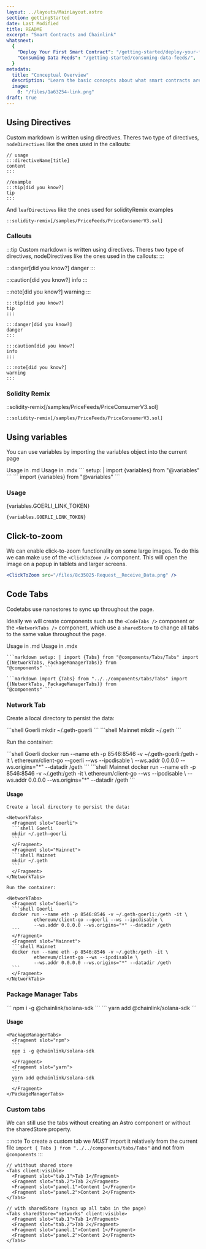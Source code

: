 ```yaml
---
layout: ../layouts/MainLayout.astro
section: gettingStarted
date: Last Modified
title: README
excerpt: "Smart Contracts and Chainlink"
whatsnext:
  {
    "Deploy Your First Smart Contract": "/getting-started/deploy-your-first-contract/",
    "Consuming Data Feeds": "/getting-started/consuming-data-feeds/",
  }
metadata:
  title: "Conceptual Overview"
  description: "Learn the basic concepts about what smart contracts are and, how to write them, and how Chainlink oracles work with smart contracts."
  image:
    0: "/files/1a63254-link.png"
draft: true
---
```



## Using Directives

Custom markdown is written using directives. Theres two type of directives, `nodeDirectives` like the ones used in the callouts:

```
// usage
:::directiveName[title]
content
:::

//example
:::tip[did you know?]
tip
:::
```

And `leafDirectives` like the ones used for solidityRemix examples

```
::solidity-remix[/samples/PriceFeeds/PriceConsumerV3.sol]
```

### Callouts

:::tip
Custom markdown is written using directives. Theres two type of directives, nodeDirectives like the ones used in the callouts:
:::

:::danger[did you know?]
danger
:::

:::caution[did you know?]
info
:::

:::note[did you know?]
warning
:::

```
:::tip[did you know?]
tip
:::

:::danger[did you know?]
danger
:::

:::caution[did you know?]
info
:::

:::note[did you know?]
warning
:::
```

### Solidity Remix

::solidity-remix[/samples/PriceFeeds/PriceConsumerV3.sol]

```
::solidity-remix[/samples/PriceFeeds/PriceConsumerV3.sol]
```

## Using variables

You can use variables by importing the variables object into the current page

<Tabs client:visible>
  <Fragment slot="tab.1">Usage in .md</Fragment>
  <Fragment slot="tab.2">Usage in .mdx</Fragment>
  <Fragment slot="panel.1">``` setup: | import {variables} from "@variables" ```</Fragment>
  <Fragment slot="panel.2">``` import {variables} from "@variables" ```</Fragment>
</Tabs>

### Usage

{variables.GOERLI_LINK_TOKEN}

```
{variables.GOERLI_LINK_TOKEN}
```

## Click-to-zoom

We can enable click-to-zoom functionality on some large images. To do this we can make use of the `<ClickToZoom />` component. This will open the image on a popup in tablets and larger screens.

<ClickToZoom src="/files/8c35025-Request__Receive_Data.png" />

```jsx
<ClickToZoom src="/files/8c35025-Request__Receive_Data.png" />
```

## Code Tabs

Codetabs use nanostores to sync up throughout the page.

Ideally we will create components such as the `<CodeTabs />` component or the `<NetworkTabs />` component, which use a `sharedStore` to change all tabs to the same value throughout the page.

<Tabs client:visible>
  <Fragment slot="tab.1">Usage in .md</Fragment>
  <Fragment slot="tab.2">Usage in .mdx</Fragment>

  <Fragment slot="panel.1">

    ```markdown setup: | import {Tabs} from "@components/Tabs/Tabs" import {(NetworkTabs, PackageManagerTabs)} from
    "@components" ```

  </Fragment>

  <Fragment slot="panel.2">

    ```markdown import {Tabs} from "../../components/tabs/Tabs" import {(NetworkTabs, PackageManagerTabs)} from
    "@components" ```

  </Fragment>

</Tabs>

### Network Tab

Create a local directory to persist the data:

<NetworkTabs>
  <Fragment slot="Goerli">```shell Goerli mkdir ~/.geth-goerli ```</Fragment>
  <Fragment slot="Mainnet">```shell Mainnet mkdir ~/.geth ```</Fragment>

</NetworkTabs>

Run the container:

<NetworkTabs>
  <Fragment slot="Goerli">
    ```shell Goerli docker run --name eth -p 8546:8546 -v ~/.geth-goerli:/geth -it \ ethereum/client-go --goerli --ws
    --ipcdisable \ --ws.addr 0.0.0.0 --ws.origins="*" --datadir /geth ```
  </Fragment>
  
  <Fragment slot="Mainnet">
    ```shell Mainnet docker run --name eth -p 8546:8546 -v ~/.geth:/geth -it \ ethereum/client-go --ws --ipcdisable \
    --ws.addr 0.0.0.0 --ws.origins="*" --datadir /geth ```
  </Fragment>

</NetworkTabs>

#### Usage

````
Create a local directory to persist the data:

<NetworkTabs>
  <Fragment slot="Goerli">
  ```shell Goerli
  mkdir ~/.geth-goerli
  ```
  </Fragment>
  <Fragment slot="Mainnet">
  ```shell Mainnet
  mkdir ~/.geth
  ```
  </Fragment>
</NetworkTabs>

Run the container:

<NetworkTabs>
  <Fragment slot="Goerli">
  ```shell Goerli
  docker run --name eth -p 8546:8546 -v ~/.geth-goerli:/geth -it \
          ethereum/client-go --goerli --ws --ipcdisable \
          --ws.addr 0.0.0.0 --ws.origins="*" --datadir /geth
  ```
  </Fragment>
  <Fragment slot="Mainnet">
  ```shell Mainnet
  docker run --name eth -p 8546:8546 -v ~/.geth:/geth -it \
          ethereum/client-go --ws --ipcdisable \
          --ws.addr 0.0.0.0 --ws.origins="*" --datadir /geth
  ```
  </Fragment>
</NetworkTabs>
````

### Package Manager Tabs

<PackageManagerTabs>
  <Fragment slot="npm">``` npm i -g @chainlink/solana-sdk ```</Fragment>
  <Fragment slot="yarn">``` yarn add @chainlink/solana-sdk ```</Fragment>

</PackageManagerTabs>

#### Usage

````
<PackageManagerTabs>
  <Fragment slot="npm">
  ```
  npm i -g @chainlink/solana-sdk
  ```
  </Fragment>
  <Fragment slot="yarn">
  ```
  yarn add @chainlink/solana-sdk
  ```
  </Fragment>
</PackageManagerTabs>
````

### Custom tabs

We can still use the tabs without creating an Astro component or without the sharedStore property.

:::note
To create a custom tab we _MUST_ import it relatively from the current file `import { Tabs } from "../../components/tabs/Tabs"` and not from `@components`
:::

```
// whithout shared store
<Tabs client:visible>
  <Fragment slot="tab.1">Tab 1</Fragment>
  <Fragment slot="tab.2">Tab 2</Fragment>
  <Fragment slot="panel.1">Content 1</Fragment>
  <Fragment slot="panel.2">Content 2</Fragment>
</Tabs>

// with sharedStore (syncs up all tabs in the page)
<Tabs sharedStore="networks" client:visible>
  <Fragment slot="tab.1">Tab 1</Fragment>
  <Fragment slot="tab.2">Tab 2</Fragment>
  <Fragment slot="panel.1">Content 1</Fragment>
  <Fragment slot="panel.2">Content 2</Fragment>
</Tabs>

```
